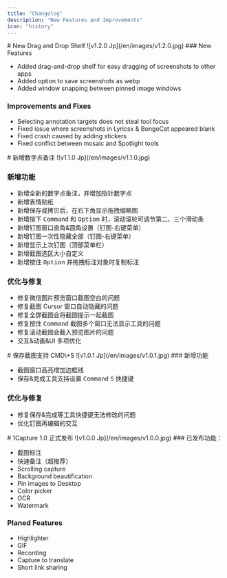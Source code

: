```yaml
---
title: "Changelog"
description: "New Features and Improvements"
icon: "history"
---
```


<Update label="V1.2.0" description="2025/5/30">
  # New Drag and Drop Shelf

  <Frame>
    ![v1.2.0 Jp](/en/images/v1.2.0.jpg)
  </Frame>
  <Card title="1Capture Download" icon="circle-arrow-down" horizontal href="https://apps.apple.com/app/id6742318274">
    
  </Card>
  ### New Features

 - Added drag-and-drop shelf for easy dragging of screenshots to other apps  
 - Added option to save screenshots as webp  
 - Added window snapping between pinned image windows

  ### Improvements and Fixes

 - Selecting annotation targets does not steal tool focus  
 - Fixed issue where screenshots in Lyricsx & BongoCat appeared blank  
 - Fixed crash caused by adding stickers  
 - Fixed conflict between mosaic and Spotlight tools
</Update>

<Update label="v1.1.0" description="2025/4/30">
  # 新增数字点备注

  <Frame>
    ![v1.1.0 Jp](/en/images/v1.1.0.jpg)
  </Frame>

  ### 新增功能

  - 新增全新的数字点备注，并增加指针数字点
  - 新增表情贴纸
  - 新增保存或拷贝后，在右下角显示拖拽缩略图
  - 新增按下 <kbd>Command</kbd> 和 <kbd>Option</kbd> 时，滚动滚轮可调节第二、三个滑动条
  - 新增钉图窗口直角&圆角设置（钉图-右键菜单）
  - 新增钉图一次性隐藏全部（钉图-右键菜单）
  - 新增显示上次钉图（顶部菜单栏）
  - 新增截图选区大小自定义
  - 新增按住 <kbd>Option</kbd> 并拖拽标注对象时复制标注

  ### 优化与修复

  - 修复微信图片预览窗口截图空白的问题
  - 修复截图 Cursor 窗口自动隐藏的问题
  - 修复全屏截图会将截图提示一起截图
  - 修复按住 <kbd>Command</kbd> 截图多个窗口无法显示工具的问题
  - 修复滚动截图会截入预览图片的问题
  - 交互&动画&UI 多项优化
</Update>

<Update label="v1.0.1" description="2025/3/19">
  # 保存截图支持 CMD\+S

  <Frame>
    ![v1.0.1 Jp](/en/images/v1.0.1.jpg)
  </Frame>
  ### 新增功能

  - 截图窗口高亮增加边框线
  - 保存&完成工具支持设置 <kbd>Command</kbd> <kbd>S</kbd> 快捷键

  ### 优化与修复

  - 修复保存&完成等工具快捷键无法修改的问题
  - 优化钉图再编辑的交互
</Update>

<Update label="v1.0.0" description="2025/3/8">
  # 1Capture 1.0 正式发布

  <Frame>
    ![v1.0.0 Jp](/en/images/v1.0.0.jpg)
  </Frame>
  ### 已发布功能：

  - 截图标注
  - 快速备注（超推荐）
  - Scrolling capture
  - Background beautification
  - Pin images to Desktop
  - Color picker
  - OCR
  - Watermark

  ### Planed Features

  - Highlighter
  - GIF
  - Recording
  - Capture to translate
  - Short link sharing
</Update>